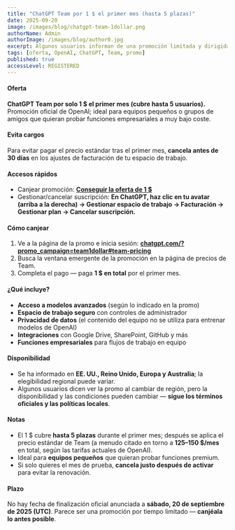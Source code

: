 ```yaml
---
title: "ChatGPT Team por 1 $ el primer mes (hasta 5 plazas)"
date: 2025-09-20
image: /images/blog/chatgpt-team-1dollar.png
authorName: Admin
authorImage: /images/blog/author0.jpg
excerpt: Algunos usuarios informan de una promoción limitada y dirigida por cuenta que ofrece ChatGPT Team por 1 $ durante el primer mes para hasta 5 plazas. Aquí se explica cómo comprobar si eres elegible, cómo canjearla si la ves y cómo evitar cargos de renovación. A fecha de sábado, 20 de septiembre de 2025 (UTC).
tags: [oferta, OpenAI, ChatGPT, Team, promo]
published: true
accessLevel: REGISTERED
---
```


#### Oferta

**ChatGPT Team por solo 1 $ el primer mes (cubre hasta 5 usuarios).** Promoción oficial de OpenAI; ideal para equipos pequeños o grupos de amigos que quieran probar funciones empresariales a muy bajo coste.

#### Evita cargos

Para evitar pagar el precio estándar tras el primer mes, **cancela antes de 30 días** en los ajustes de facturación de tu espacio de trabajo.

#### Accesos rápidos

- Canjear promoción: **[Conseguir la oferta de 1 $](https://chatgpt.com/?promo_campaign=team1dollar#team-pricing)**
- Gestionar/cancelar suscripción: **En ChatGPT, haz clic en tu avatar (arriba a la derecha) → Gestionar espacio de trabajo → Facturación → Gestionar plan → Cancelar suscripción.**

#### Cómo canjear

1. Ve a la página de la promo e inicia sesión: **[chatgpt.com/?promo_campaign=team1dollar#team-pricing](https://chatgpt.com/?promo_campaign=team1dollar#team-pricing)**
2. Busca la ventana emergente de la promoción en la página de precios de Team.
3. Completa el pago — paga **1 $ en total** por el primer mes.

#### ¿Qué incluye?

- **Acceso a modelos avanzados** (según lo indicado en la promo)
- **Espacio de trabajo seguro** con controles de administrador
- **Privacidad de datos** (el contenido del equipo no se utiliza para entrenar modelos de OpenAI)
- **Integraciones** con Google Drive, SharePoint, GitHub y más
- **Funciones empresariales** para flujos de trabajo en equipo

#### Disponibilidad

- Se ha informado en **EE. UU., Reino Unido, Europa y Australia**; la elegibilidad regional puede variar.
- Algunos usuarios dicen ver la promo al cambiar de región, pero la disponibilidad y las condiciones pueden cambiar — **sigue los términos oficiales y las políticas locales**.

#### Notas

- El 1 $ cubre **hasta 5 plazas** durante el primer mes; después se aplica el precio estándar de Team (a menudo citado en torno a **125–150 $/mes** en total, según las tarifas actuales de OpenAI).
- Ideal para **equipos pequeños** que quieran probar funciones premium.
- Si solo quieres el mes de prueba, **cancela justo después de activar** para evitar la renovación.

#### Plazo

No hay fecha de finalización oficial anunciada a **sábado, 20 de septiembre de 2025 (UTC)**. Parece ser una promoción por tiempo limitado — **canjéala lo antes posible**.


